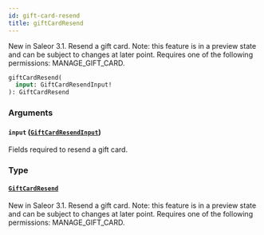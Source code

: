 ```yaml
---
id: gift-card-resend
title: giftCardResend
---
```


New in Saleor 3.1. Resend a gift card. Note: this feature is in a preview state and can be subject to changes at later point. Requires one of the following permissions: MANAGE_GIFT_CARD.

```graphql
giftCardResend(
  input: GiftCardResendInput!
): GiftCardResend
```

### Arguments

#### `input` ([`GiftCardResendInput`](../../../developer/api-reference/inputs/gift-card-resend-input))

Fields required to resend a gift card.

### Type

#### [`GiftCardResend`](../../../developer/api-reference/objects/gift-card-resend)

New in Saleor 3.1. Resend a gift card. Note: this feature is in a preview state and can be subject to changes at later point. Requires one of the following permissions: MANAGE_GIFT_CARD.
